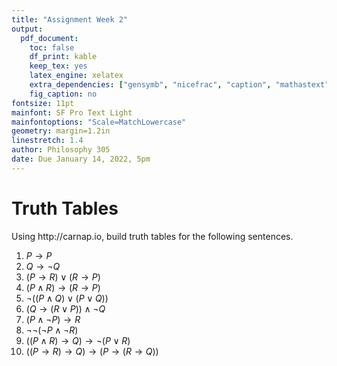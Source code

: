```yaml
---
title: "Assignment Week 2"
output:
  pdf_document:
    toc: false
    df_print: kable
    keep_tex: yes
    latex_engine: xelatex
    extra_dependencies: ["gensymb", "nicefrac", "caption", "mathastext"]
    fig_caption: no
fontsize: 11pt
mainfont: SF Pro Text Light
mainfontoptions: "Scale=MatchLowercase"
geometry: margin=1.2in
linestretch: 1.4
author: Philosophy 305
date: Due January 14, 2022, 5pm
---
```


# Truth Tables

Using http://carnap.io, build truth tables for the following sentences.

1. $P \rightarrow P$
2. $Q \rightarrow \neg Q$
3. $(P \rightarrow R) \vee (R \rightarrow P)$
4. $(P \wedge R) \rightarrow (R \rightarrow P)$
5. $\neg ((P \wedge Q) \vee (P \vee Q))$
6. $(Q \rightarrow (R \vee P)) \wedge \neg Q$
7. $(P \wedge \neg P) \rightarrow R$
8. $\neg \neg (\neg P \wedge \neg R)$
9. $((P \wedge R) \rightarrow Q) \rightarrow \neg (P \vee R)$
10. $((P \rightarrow R) \rightarrow Q) \rightarrow (P \rightarrow (R \rightarrow Q))$